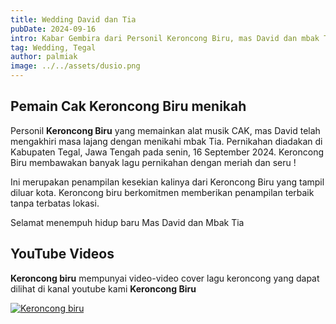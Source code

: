```yaml
---
title: Wedding David dan Tia
pubDate: 2024-09-16
intro: Kabar Gembira dari Personil Keroncong Biru, mas David dan mbak Tia, selamat menikah !
tag: Wedding, Tegal
author: palmiak
image: ../../assets/dusio.png
---
```


## Pemain Cak Keroncong Biru menikah

Personil **Keroncong Biru** yang memainkan alat musik CAK, mas David telah mengakhiri masa lajang dengan menikahi mbak Tia. Pernikahan diadakan di Kabupaten Tegal, Jawa Tengah pada senin, 16 September 2024. Keroncong Biru membawakan banyak lagu pernikahan dengan meriah dan seru !

Ini merupakan penampilan kesekian kalinya dari Keroncong Biru yang tampil diluar kota. Keroncong biru berkomitmen memberikan penampilan terbaik tanpa terbatas lokasi. 

Selamat menempuh hidup baru Mas David dan Mbak Tia 
## YouTube Videos

**Keroncong biru** mempunyai video-video cover lagu keroncong yang dapat dilihat di kanal youtube kami **Keroncong Biru**


[![Keroncong biru](https://img.youtube.com/vi/ByKtic9FSbY/maxresdefault.jpg)](https://www.youtube.com/watch?v=ByKtic9FSbY)
